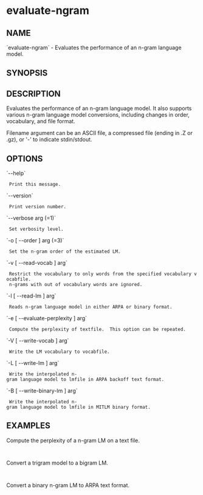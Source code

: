 =evaluate-ngram=

==NAME==

`evaluate-ngram` - Evaluates the performance of an n-gram language model.

==SYNOPSIS==

{{{evaluate-ngram [Options]}}}

==DESCRIPTION==

Evaluates the performance of an n-gram language model.  It also supports various
n-gram language model conversions, including changes in order, vocabulary,
and file format.

Filename argument can be an ASCII file, a compressed file (ending in .Z or .gz),
or '-' to indicate stdin/stdout.

==OPTIONS==

`--help`
  Print this message.
`--version`
  Print version number.
`--verbose arg (=1)`
  Set verbosity level.
`-o [ --order ] arg (=3)`
  Set the n-gram order of the estimated LM.
`-v [ --read-vocab ] arg`
  Restrict the vocabulary to only words from the specified vocabulary vocabfile.  
  n-grams with out of vocabulary words are ignored.
`-l [ --read-lm ] arg`
  Reads n-gram language model in either ARPA or binary format.
`-e [ --evaluate-perplexity ] arg`
  Compute the perplexity of textfile.  This option can be repeated.
`-V [ --write-vocab ] arg`
  Write the LM vocabulary to vocabfile.
`-L [ --write-lm ] arg`
  Write the interpolated n-gram language model to lmfile in ARPA backoff text format.
`-B [ --write-binary-lm ] arg`
  Write the interpolated n-gram language model to lmfile in MITLM binary format.

==EXAMPLES==

Compute the perplexity of a n-gram LM on a text file.

  {{{evaluate-ngram -read-lm input.lm -evaluate-perplexity test.txt}}}

Convert a trigram model to a bigram LM.

  {{{evaluate-ngram -read-lm input.lm -order 2 -write-lm output.lm}}}

Convert a binary n-gram LM to ARPA text format.

  {{{evaluate-ngram -read-lm input.blm -write-lm output.lm}}}